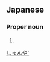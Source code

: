 ==Japanese==
{{ja-kanjitab|純|矢}}

===Proper noun===
{{ja-pos|proper|じゅんや}}

# {{given name|male|lang=ja}}

[[Category:Japanese male given names|しゅんや']]